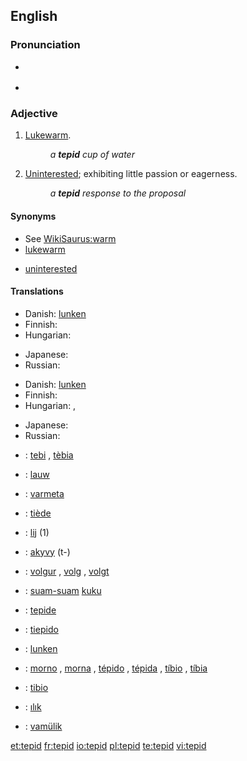 ==English==

===Pronunciation===
* {{a|UK}} {{IPA|/ˈte.pɪd/}}
* {{audio|en-us-tepid.ogg|Audio (US)}}

===Adjective===
{{en-adj|-}}

# [[lukewarm|Lukewarm]].
#: ''a '''tepid''' cup of water''
# [[uninterested|Uninterested]]; exhibiting little passion or eagerness.
#: ''a '''tepid''' response to the proposal''

====Synonyms====
* See [[WikiSaurus:warm]]
* [[lukewarm]]
* {{sense|exhibiting little passion}} [[uninterested]]

====Translations====
{{trans-top|lukewarm}}
*Danish: [[lunken]]
*Finnish: {{t-|fi|haalea}}
*Hungarian: {{t+|hu|langyos}}
{{trans-mid}}
* Japanese: {{t|ja|ぬるい|tr=nurui|sc=Jpan}}
*Russian: {{t-|ru|тепловатый|tr=t'eplovátyj|sc=Cyrl}}
{{trans-bottom}}

{{trans-top|uninterested}}
*Danish: [[lunken]]
*Finnish: {{t-|fi|viileä}}
*Hungarian: {{t+|hu|langyos}}, {{t-|hu|lagymatag}}
{{trans-mid}}
* Japanese: {{t|ja|冷めた|tr=sameta|sc=Jpan}}
*Russian: {{t|ru|прохладный|tr=proχládnyj|sc=Cyrl}}
{{trans-bottom}}

{{checktrans-top}}
*{{ttbc|Catalan}}: [[tebi]] {{m}}, [[tèbia]] {{f}}
*{{ttbc|Dutch}}: [[lauw]]
*{{ttbc|Esperanto}}: [[varmeta]]
*{{ttbc|French}}: [[tiède]] {{m|f}}
*{{ttbc|West Frisian}}: [[lij]] (1)
*{{ttbc|Guarani}}: [[akyvy]] (t-)
*{{ttbc|Icelandic}}: [[volgur]] {{m}}, [[volg]] {{f}}, [[volgt]] {{n}}
*{{ttbc|Indonesian}}: [[suam-suam]] [[kuku]]
*{{ttbc|Interlingua}}: [[tepide]]
*{{ttbc|Italian}}: [[tiepido]]
{{checktrans-mid}}
*{{ttbc|Norwegian}}: [[lunken]]
*{{ttbc|Portuguese}}: [[morno]] {{m}}, [[morna]] {{f}}, [[tépido]] {{m}}, [[tépida]] {{f}}, [[tíbio]] {{m}}, [[tíbia]] {{f}}
*{{ttbc|Spanish}}: [[tibio]]
*{{ttbc|Turkish}}: [[ılık]]
*{{ttbc|Volapük}}: [[vamülik]]
{{checktrans-bottom}}

[[et:tepid]]
[[fr:tepid]]
[[io:tepid]]
[[pl:tepid]]
[[te:tepid]]
[[vi:tepid]]